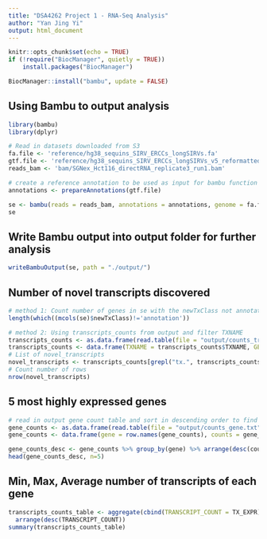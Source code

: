 ```yaml
---
title: "DSA4262 Project 1 - RNA-Seq Analysis"
author: "Yan Jing Yi"
output: html_document
---
```


```r
knitr::opts_chunk$set(echo = TRUE)
if (!require("BiocManager", quietly = TRUE))
    install.packages("BiocManager")

BiocManager::install("bambu", update = FALSE)
```

## Using Bambu to output analysis

```r
library(bambu)
library(dplyr)

# Read in datasets downloaded from S3
fa.file <- 'reference/hg38_sequins_SIRV_ERCCs_longSIRVs.fa'
gtf.file <- 'reference/hg38_sequins_SIRV_ERCCs_longSIRVs_v5_reformatted.gtf'
reads_bam <- 'bam/SGNex_Hct116_directRNA_replicate3_run1.bam'

# create a reference annotation to be used as input for bambu function
annotations <- prepareAnnotations(gtf.file)  

se <- bambu(reads = reads_bam, annotations = annotations, genome = fa.file, ncore = 4)  
se
```


## Write Bambu output into output folder for further analysis
```r
writeBambuOutput(se, path = "./output/")
```


## Number of novel transcripts discovered
```r
# method 1: Count number of genes in se with the newTxClass not annotated
length(which((mcols(se)$newTxClass)!='annotation'))
```

```r
# method 2: Using transcripts_counts from output and filter TXNAME
transcripts_counts <- as.data.frame(read.table(file = "output/counts_transcript.txt", header = TRUE))
transcripts_counts <- data.frame(TXNAME = transcripts_counts$TXNAME, GENEID = transcripts_counts$GENEID, TX_EXPR = transcripts_counts$SGNex_Hct116_directRNA_replicate3_run1)
# List of novel_transcripts
novel_transcripts <- transcripts_counts[grepl("tx.", transcripts_counts$TXNAME),] 
# Count number of rows
nrow(novel_transcripts)
```

## 5 most highly expressed genes
```r
# read in output gene count table and sort in descending order to find top 5 most expressive genes
gene_counts <- as.data.frame(read.table(file = "output/counts_gene.txt", header = TRUE))
gene_counts <- data.frame(gene = row.names(gene_counts), counts = gene_counts$SGNex_Hct116_directRNA_replicate3_run1)

gene_counts_desc <- gene_counts %>% group_by(gene) %>% arrange(desc(counts))
head(gene_counts_desc, n=5)
```

## Min, Max, Average number of transcripts of each gene
```r
transcripts_counts_table <- aggregate(cbind(TRANSCRIPT_COUNT = TX_EXPR) ~ GENEID, data = transcripts_counts, FUN = function(x){NROW(x)}) %>%
  arrange(desc(TRANSCRIPT_COUNT))
summary(transcripts_counts_table)
```
